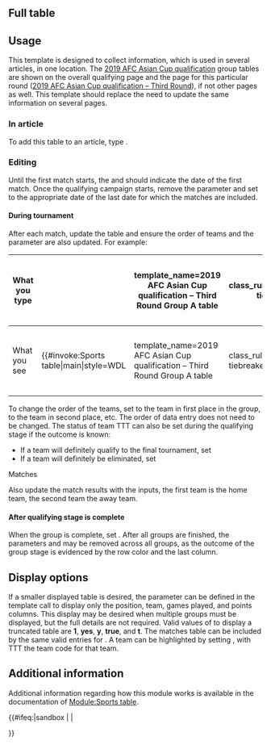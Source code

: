 {{Documentation subpage}}
<!-- Please place categories where indicated at the bottom of this page and interwikis at Wikidata (see [[Wikipedia:Wikidata]]) -->
== Full table ==
{{2019 AFC Asian Cup qualification – Third Round Group A table|show_matches=yes}}

== Usage ==
This template is designed to collect information, which is used in several articles, in one location. The [[2019 AFC Asian Cup qualification]] group tables are shown on the overall qualifying page and the page for this particular round ([[2019 AFC Asian Cup qualification – Third Round]]), if not other pages as well. This template should replace the need to update the same information on several pages.

===In article===
To add this table to an article, type {{tl|2019 AFC Asian Cup qualification – Third Round Group A table}}.

===Editing===
Until the first match starts, the {{para|update}} and {{para|start_date}} should indicate the date of the first match. Once the qualifying campaign starts, remove the {{para|start_date}} parameter and set {{para|update}} to the appropriate date of the last date for which the matches are included.

====During tournament====
After each match, update the table and ensure the order of teams and the {{para|update}} parameter are also updated. For example:
{| class="wikitable" style="background:white;"
|-
!What you type
|<pre><nowiki>{{#invoke:Sports table|main|style=WDL
|template_name=2019 AFC Asian Cup qualification – Third Round Group A table
|class_rules=Qualification tiebreakers
|source=AFC

|team1=BBB |team2=AAA |team3=DDD |team4=CCC

|update=14 November 2017
|win_AAA=3 |draw_AAA=1 |loss_AAA=1 |gf_AAA=10 |ga_AAA=6  |status_AAA=Q
|win_BBB=5 |draw_BBB=0 |loss_BBB=0 |gf_BBB=12 |ga_BBB=2  |status_BBB=Q
|win_CCC=0 |draw_CCC=1 |loss_CCC=4 |gf_CCC=2  |ga_CCC=15 |status_CCC=E
|win_DDD=0 |draw_DDD=2 |loss_DDD=3 |gf_DDD=6  |ga_DDD=7  |status_DDD=E

|res_col_header=Q
|result1=AC |result2=AC
|col_AC=green1 |text_AC=Qualification to [[2019 AFC Asian Cup]]
}}</nowiki></pre>
|-
!What you see
|{{#invoke:Sports table|main|style=WDL
|template_name=2019 AFC Asian Cup qualification – Third Round Group A table
|class_rules=Qualification tiebreakers
|source=AFC

|team1=BBB |team2=AAA |team3=DDD |team4=CCC

|update=14 November 2017
|win_AAA=3 |draw_AAA=1 |loss_AAA=1 |gf_AAA=10 |ga_AAA=6  |status_AAA=Q
|win_BBB=5 |draw_BBB=0 |loss_BBB=0 |gf_BBB=12 |ga_BBB=2  |status_BBB=Q
|win_CCC=0 |draw_CCC=1 |loss_CCC=4 |gf_CCC=2  |ga_CCC=15 |status_CCC=E
|win_DDD=0 |draw_DDD=2 |loss_DDD=3 |gf_DDD=6  |ga_DDD=7  |status_DDD=E

|res_col_header=Q
|result1=AC |result2=AC
|col_AC=green1 |text_AC=Qualification to [[2019 AFC Asian Cup]]
}}
|}
To change the order of the teams, set {{para|team1}} to the team in first place in the group, {{para|team2}} to the team in second place, etc. The order of data entry does not need to be changed. The status of team TTT can also be set during the qualifying stage if the outcome is known:
*If a team will definitely qualify to the final tournament, set {{para|status_TTT|Q}}
*If a team will definitely be eliminated, set {{para|status_TTT|E}}

;Matches
Also update the match results with the {{para|match_AAA_BBB}} inputs, the first team is the home team, the second team the away team.

====After qualifying stage is complete====
When the group is complete, set {{para|update|complete}}. After all groups are finished, the parameters {{para|status_TTT|Q}} and {{para|status_TTT|E}} may be removed across all groups, as the outcome of the group stage is evidenced by the row color and the last column.

==Display options==
If a smaller displayed table is desired, the parameter {{para|only_pld_pts}} can be defined in the template call to display only the position, team, games played, and points columns. This display may be desired when multiple groups must be displayed, but the full details are not required. Valid values of {{para|only_pld_pts}} to display a truncated table are '''1''', '''yes''', '''y''', '''true''', and '''t'''. The matches table can be included by the same valid entries for {{para|show_matches}}. A team can be highlighted by setting {{para|showteam|TTT}}, with TTT the team code for that team.

==Additional information==
Additional information regarding how this module works is available in the documentation of [[Module:Sports table]].

<includeonly>{{#ifeq:{{SUBPAGENAME}}|sandbox | |
<!-- Categories below this line, please; interwikis at Wikidata -->

}}</includeonly>